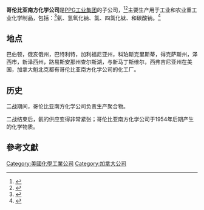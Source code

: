 {{多個問題|
{{lead section|time=2016-02-21T17:44:44+00:00}}
{{expand|time=2016-02-21T12:17:43+00:00}}
{{Expand language| en }}
}}
'''哥伦比亚南方化学公司'''是[[PPG工业集团|PPG工业集团]]的子公司，<ref name="McBee">{{cite book | url=https://books.google.com/books?id=xPriAAAAMAAJ | title=Collected Reprints of McBee's Annual Reviews of Halogenation, 1948–1958: Reprinted from Industrial and Engineering Chemistry for Columbia-Southern Chemical Corporation | year=1950 | pages=2082}}</ref><ref name="CSCC">{{cite book | url=https://books.google.com/books?id=pzgrAAAAYAAJ | title=Industrial Research Laboratories of the United States | publisher=National Academy of Sciences—National Research Council | year=1960 | location=Washington, D.C. | at=p. 117 #884–891, p. 374 #2984 | edition=11 | issue=Publication 844 | lccn=21-26022 | first1=John H. | last1=Gribbin | first2=Sue Singer | last2=Krogfus}}</ref>主要生产用于工业和农业重工业化学制品，包括：<ref name="Industry and Agriculture">{{cite news | url=https://news.google.com/newspapers?nid=1129&dat=19560104&id=8JZRAAAAIBAJ&sjid=AmwDAAAAIBAJ&pg=2917,1412019&hl=en | title=Progress at Pittsburgh Plate – In CHemical Operaions | work=Pittsburgh Post-Gazette | date=January 4, 1956 | accessdate=January 29, 2016 | author=<!--Staff writer(s); no by-line.--> | pages=20 | archive-date=2016-03-12 | archive-url=https://web.archive.org/web/20160312043435/https://news.google.com/newspapers?nid=1129&dat=19560104&id=8JZRAAAAIBAJ&sjid=AmwDAAAAIBAJ&pg=2917,1412019&hl=en | dead-url=no }}</ref>氨、氢氧化钠、氯、四氯化钛、和碳酸钠。<ref name="Cornell">{{cite news | url=http://cdsun.library.cornell.edu/cgi-bin/cornell?a=d&d=CDS19600215-01.2.26&e=--------20--1-----all----# | title=Columbia-Southern Chemical Corporation | work=The Cornell Daily Sun | date=February 15, 1960 | accessdate=January 29, 2016 | author=<!--Staff writer(s); no by-line.--> | location=Ithaca, New York | pages=5 | archive-date=2016-02-04 | archive-url=https://web.archive.org/web/20160204200916/http://cdsun.library.cornell.edu/cgi-bin/cornell?a=d&d=CDS19600215-01.2.26&e=--------20--1-----all---- | dead-url=no }}</ref>

==地点==
巴伯顿，俄亥俄州，巴特利特，加利福尼亚州，科珀斯克里斯蒂，得克萨斯州，泽西市，新泽西州，路易斯安那州查尔斯湖，与新马丁斯维尔，西弗吉尼亚州在美国，加拿大魁北克都有哥伦比亚南方化学公司的化工厂。

== 历史 ==
二战期间，哥伦比亚南方化学公司负责生产聚合物。

二战结束后，氨的供应变得非常紧张；哥伦比亚南方化学公司于1954年后期产生的化学物质。

==參考文獻==
{{reflist}}

[[Category:美國化學工業公司|Category:美國化學工業公司]]
[[Category:加拿大公司|Category:加拿大公司]]